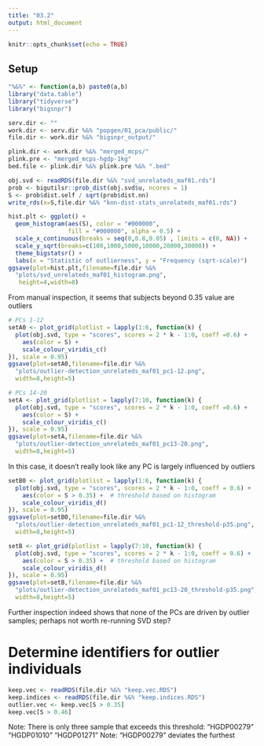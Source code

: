 ```yaml
---
title: "03.2"
output: html_document
---
```


```r
knitr::opts_chunk$set(echo = TRUE)
```

## Setup

```r

"%&%" <- function(a,b) paste0(a,b)
library("data.table")
library("tidyverse")
library("bigsnpr")

serv.dir <- ""
work.dir <- serv.dir %&% "popgen/01_pca/public/"
file.dir <- work.dir %&% "bigsnpr_output/"

plink.dir <- work.dir %&% "merged_mcps/"
plink.pre <- "merged_mcps-hgdp-1kg"
bed.file <- plink.dir %&% plink.pre %&% ".bed"

```


```r
obj.svd <- readRDS(file.dir %&% "svd_unrelateds_maf01.rds")
prob <- bigutilsr::prob_dist(obj.svd$u, ncores = 1)
S <- prob$dist.self / sqrt(prob$dist.nn)
write_rds(x=S,file.dir %&% "knn-dist-stats_unrelateds_maf01.rds")
```

```r
hist.plt <- ggplot() +
  geom_histogram(aes(S), color = "#000000",
                 fill = "#000000", alpha = 0.5) +
  scale_x_continuous(breaks = seq(0,0.8,0.05) , limits = c(0, NA)) +
  scale_y_sqrt(breaks=c(100,1000,5000,10000,20000,30000)) +
  theme_bigstatsr() +
  labs(x = "Statistic of outlierness", y = "Frequency (sqrt-scale)")
ggsave(plot=hist.plt,filename=file.dir %&% 
  "plots/svd_unrelateds_maf01_histogram.png",
   height=4,width=8)
```

From manual inspection, it seems that subjects beyond 0.35 value 
are outliers

```r
# PCs 1-12
setA0 <- plot_grid(plotlist = lapply(1:6, function(k) {
  plot(obj.svd, type = "scores", scores = 2 * k - 1:0, coeff =0.6) +
    aes(color = S) +
    scale_colour_viridis_c()
}), scale = 0.95)
ggsave(plot=setA0,filename=file.dir %&% 
  "plots/outlier-detection_unrelateds_maf01_pc1-12.png",
  width=8,height=5)

# PCs 14-20
setA <- plot_grid(plotlist = lapply(7:10, function(k) {
  plot(obj.svd, type = "scores", scores = 2 * k - 1:0, coeff =0.6) +
    aes(color = S) +
    scale_colour_viridis_c()
}), scale = 0.95)
ggsave(plot=setA,filename=file.dir %&% 
  "plots/outlier-detection_unrelateds_maf01_pc13-20.png",
  width=8,height=5)

```

In this case, it doesn't really look like any PC is largely influenced by 
outliers

```r
setB0 <- plot_grid(plotlist = lapply(1:6, function(k) {
  plot(obj.svd, type = "scores", scores = 2 * k - 1:0, coeff = 0.6) +
    aes(color = S > 0.35) +  # threshold based on histogram
    scale_colour_viridis_d()
}), scale = 0.95)
ggsave(plot=setB0,filename=file.dir %&% 
  "plots/outlier-detection_unrelateds_maf01_pc1-12_threshold-p35.png",
  width=8,height=5)

setB <- plot_grid(plotlist = lapply(7:10, function(k) {
  plot(obj.svd, type = "scores", scores = 2 * k - 1:0, coeff = 0.6) +
    aes(color = S > 0.35) +  # threshold based on histogram
    scale_colour_viridis_d()
}), scale = 0.95)
ggsave(plot=setB,filename=file.dir %&% 
  "plots/outlier-detection_unrelateds_maf01_pc13-20_threshold-p35.png",
  width=8,height=5)
```

Further inspection indeed shows that none of the PCs are driven by outlier samples; perhaps not worth re-running SVD step?

# Determine identifiers for outlier individuals

```r
keep.vec <- readRDS(file.dir %&% "keep.vec.RDS")
keep.indices <- readRDS(file.dir %&% "keep.indices.RDS")
outlier.vec <- keep.vec[S > 0.35]
keep.vec[S > 0.46]
```

Note: There is only three sample that exceeds this threshold:
"HGDP00279" "HGDP01010" "HGDP01271"
Note: "HGDP00279" deviates the furthest 

